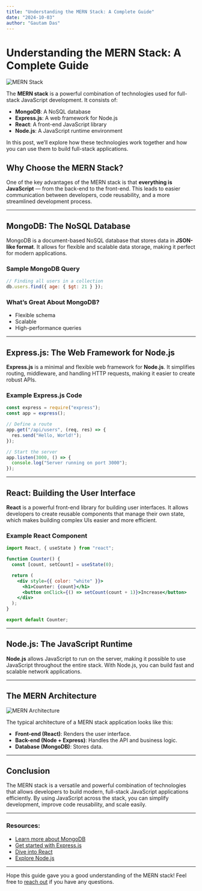 ```yaml
---
title: "Understanding the MERN Stack: A Complete Guide"
date: "2024-10-03"
author: "Gautam Das"
---
```


# Understanding the MERN Stack: A Complete Guide

![MERN Stack](/image.jpg)

The **MERN stack** is a powerful combination of technologies used for full-stack JavaScript development. It consists of:

- **MongoDB**: A NoSQL database
- **Express.js**: A web framework for Node.js
- **React**: A front-end JavaScript library
- **Node.js**: A JavaScript runtime environment

In this post, we’ll explore how these technologies work together and how you can use them to build full-stack applications.

## Why Choose the MERN Stack?

One of the key advantages of the MERN stack is that **everything is JavaScript** — from the back-end to the front-end. This leads to easier communication between developers, code reusability, and a more streamlined development process.

---

## MongoDB: The NoSQL Database

MongoDB is a document-based NoSQL database that stores data in **JSON-like format**. It allows for flexible and scalable data storage, making it perfect for modern applications.

### Sample MongoDB Query

```javascript
// Finding all users in a collection
db.users.find({ age: { $gt: 21 } });
```

### What’s Great About MongoDB?

- Flexible schema
- Scalable
- High-performance queries

---

## Express.js: The Web Framework for Node.js

**Express.js** is a minimal and flexible web framework for **Node.js**. It simplifies routing, middleware, and handling HTTP requests, making it easier to create robust APIs.

### Example Express.js Code

```javascript
const express = require("express");
const app = express();

// Define a route
app.get("/api/users", (req, res) => {
  res.send("Hello, World!");
});

// Start the server
app.listen(3000, () => {
  console.log("Server running on port 3000");
});
```

---

## React: Building the User Interface

**React** is a powerful front-end library for building user interfaces. It allows developers to create reusable components that manage their own state, which makes building complex UIs easier and more efficient.

### Example React Component

```jsx
import React, { useState } from "react";

function Counter() {
  const [count, setCount] = useState(0);

  return (
    <div style={{ color: "white" }}>
      <h1>Counter: {count}</h1>
      <button onClick={() => setCount(count + 1)}>Increase</button>
    </div>
  );
}

export default Counter;
```

---

## Node.js: The JavaScript Runtime

**Node.js** allows JavaScript to run on the server, making it possible to use JavaScript throughout the entire stack. With Node.js, you can build fast and scalable network applications.

---

## The MERN Architecture

![MERN Architecture](https://example.com/mern-architecture-diagram.png)

The typical architecture of a MERN stack application looks like this:

- **Front-end (React)**: Renders the user interface.
- **Back-end (Node + Express)**: Handles the API and business logic.
- **Database (MongoDB)**: Stores data.

---

## Conclusion

The MERN stack is a versatile and powerful combination of technologies that allows developers to build modern, full-stack JavaScript applications efficiently. By using JavaScript across the stack, you can simplify development, improve code reusability, and scale easily.

---

### Resources:

- [Learn more about MongoDB](https://www.mongodb.com/)
- [Get started with Express.js](https://expressjs.com/)
- [Dive into React](https://reactjs.org/)
- [Explore Node.js](https://nodejs.org/)

---

Hope this guide gave you a good understanding of the MERN stack! Feel free to [reach out](https://twitter.com/yourprofile) if you have any questions.
